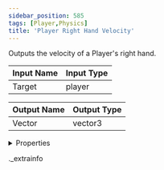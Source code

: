 ```yaml
---
sidebar_position: 585
tags: [Player,Physics]
title: 'Player Right Hand Velocity'
---
```


Outputs the velocity of a Player's right hand.



<IChip uuid="aba06411-9c8c-477a-bc7f-76ab5605c85d" />

| Input Name | Input Type |
|-----------|-----------|
| Target | player |

| Output Name | Output Type |
|-----------|-----------|
| Vector | vector3 |


<details>
  <summary>Properties</summary>
  <div>
    <div>
    <table>
      <thead>
        <tr>
          <th>Room availability:</th>
          <th>Available everywhere</th>
        </tr>
        <tr>
          <th>Is beta required?</th>
          <th>No</th>
        </tr>
        <tr>
          <th>Is this chip a trolling risk?</th>
          <th>No</th>
        </tr>
        <tr>
          <th>Is this chip a role assignment risk?</th>
          <th>No</th>
        </tr>
        <tr>
          <th>Chip UUID</th>
          <th>aba06411-9c8c-477a-bc7f-76ab5605c85d</th>
        </tr>
      </thead>
    </table>
    </div>
  </div>
</details>

._extrainfo